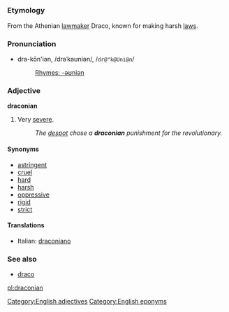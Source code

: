 =={{en}}==
[[Category:English adjectives]]
===Etymology===
From the Athenian [[lawmaker]] Draco, known for making harsh [[law]]s.

===Pronunciation===
*drə-kōn'iən, /drəˈkəʊniən/, /<tt>dr@"k@Uni@n</tt>/
*:[[Rhymes:English:-əʊniən|Rhymes: -əʊniən]]

===Adjective===
'''draconian'''

# Very [[severe]].
#:''The [[despot]] chose a '''draconian''' punishment for the revolutionary.''

====Synonyms====
*[[astringent]]
*[[cruel]]
*[[hard]]
*[[harsh]]
*[[oppressive]]
*[[rigid]]
*[[strict]]

==== Translations ====
*Italian: [[draconiano]]

===See also===
*[[draco]]<!-- latin for "dragon" -->

[[Category:English eponyms]]

[[pl:draconian]]
